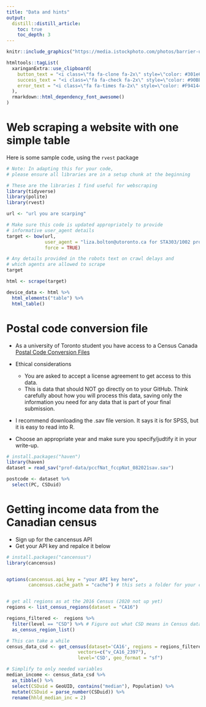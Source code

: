 ```yaml
---
title: "Data and hints"
output: 
  distill::distill_article:
    toc: true
    toc_depth: 3
---
```


```r
knitr::include_graphics("https://media.istockphoto.com/photos/barrier-under-construction-picture-id1139968862?k=20&m=1139968862&s=612x612&w=0&h=QXAvHsIYHG5MLxMIgIkICw8-n31R3sQvup2d6LGd3eQ=")
```


```r
htmltools::tagList(
  xaringanExtra::use_clipboard(
    button_text = "<i class=\"fa fa-clone fa-2x\" style=\"color: #301e64\"></i>",
    success_text = "<i class=\"fa fa-check fa-2x\" style=\"color: #90BE6D\"></i>",
    error_text = "<i class=\"fa fa-times fa-2x\" style=\"color: #F94144\"></i>"
  ),
  rmarkdown::html_dependency_font_awesome()
)
```

# Web scraping a website with one simple table

Here is some sample code, using the `rvest` package

```r
# Note: In adapting this for your code, 
# please ensure all libraries are in a setup chunk at the beginning

# These are the libraries I find useful for webscraping
library(tidyverse)
library(polite)
library(rvest)

url <- "url you are scarping"

# Make sure this code is updated appropriately to provide 
# informative user_agent details
target <- bow(url,
              user_agent = "liza.bolton@utoronto.ca for STA303/1002 project",
              force = TRUE)

# Any details provided in the robots text on crawl delays and 
# which agents are allowed to scrape
target

html <- scrape(target)

device_data <- html %>% 
  html_elements("table") %>% 
  html_table()

```

# Postal code conversion file

- As a university of Toronto student you have access to a Census Canada [Postal Code Conversion Files](https://mdl.library.utoronto.ca/collections/numeric-data/census-canada/postal-code-conversion-file)

- Ethical considerations
  - You are asked to accept a license agreement to get access to this data.
  - This is data that should NOT go directly on to your GitHub. Think carefully about how you will process this data, saving only the information you need for any data that is part of your final submission.
- I recommend downloading the .sav file version. It says it is for SPSS, but it is easy to read into R.
- Choose an appropriate year and make sure you specify/judtify it in your write-up.
  
  
```r
# install.packages("haven")
library(haven)
dataset = read_sav("prof-data/pccfNat_fccpNat_082021sav.sav")

postcode <- dataset %>% 
  select(PC, CSDuid)

```

# Getting income data from the Canadian census

- Sign up for the cancensus API
- Get your API key and repalce it below

```r
# install.packages("cancensus")
library(cancensus)


options(cancensus.api_key = "your API key here",
        cancensus.cache_path = "cache") # this sets a folder for your cache


# get all regions as at the 2016 Census (2020 not up yet)
regions <- list_census_regions(dataset = "CA16")

regions_filtered <-  regions %>% 
  filter(level == "CSD") %>% # Figure out what CSD means in Census data
  as_census_region_list()

# This can take a while
census_data_csd <- get_census(dataset='CA16', regions = regions_filtered,
                          vectors=c("v_CA16_2397"),
                          level='CSD', geo_format = "sf")

# Simplify to only needed variables
median_income <- census_data_csd %>% 
  as_tibble() %>% 
  select(CSDuid = GeoUID, contains("median"), Population) %>% 
  mutate(CSDuid = parse_number(CSDuid)) %>% 
  rename(hhld_median_inc = 2)

```



